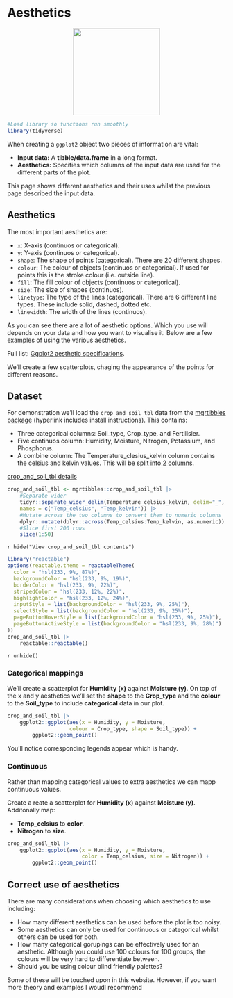 # Aesthetics
<center>
![](images/ggplot2_aesthetics.png){style="width:200px"}
</center>

```r
#Load library so functions run smoothly
library(tidyverse)
```

When creating a `ggplot2` object two pieces of information are vital:

- __Input data:__ A __tibble/data.frame__ in a long format.
- __Aesthetics:__ Specifies which columns of the input data are used for the different parts of the plot.

This page shows different aesthetics and their uses whilst the previous page described the input data.

## Aesthetics

The most important aesthetics are:

- `x`: X-axis (continuos or categorical).
- `y`: Y-axis (continuos or categorical).
- `shape`: The shape of points (categorical). There are 20 different shapes.
- `colour`: The colour of objects (continuos or categorical). If used for points this is the stroke colour (i.e. outside line).
- `fill`: The fill colour of objects (continuos or categorical).
- `size`: The size of shapes (continuos).
- `linetype`: The type of the lines (categorical). There are 6 different line types. These include solid, dashed, dotted etc.
- `linewidth`: The width of the lines (continuos).

As you can see there are a lot of aesthetic options.
Which you use will depends on your data and how you want to visualise it.
Below are a few examples of using the various aesthetics.

Full list: [Ggplot2 aesthetic specifications](https://ggplot2.tidyverse.org/articles/ggplot2-specs.html).

We'll create a few scatterplots, chaging the appearance of the points for different reasons.

## Dataset

For demonstration we'll load the `crop_and_soil_tbl` data from the [mgrtibbles package](/datasets/mgrtibbles.qmd) (hyperlink includes install instructions).
This contains:

- Three categorical columns: Soil_type, Crop_type, and Fertilisier.
- Five continuos column: Humidity, Moisture, Nitrogen, Potassium, and Phosphorus.
- A combine column: The Temperature_clesius_kelvin column contains the celsius and kelvin values. This will be [split into 2 columns](/tidyr/separate_wider.html#separate-a-column).

[crop_and_soil_tbl details](https://github.com/m-gemmell/mgrtibbles/wiki/crop_and_soil_tbl)

```r
crop_and_soil_tbl <- mgrtibbles::crop_and_soil_tbl |> 
    #Separate wider
    tidyr::separate_wider_delim(Temperature_celsius_kelvin, delim="_",
    names = c("Temp_celsius", "Temp_kelvin")) |>
    #Mutate across the two columns to convert them to numeric columns
    dplyr::mutate(dplyr::across(Temp_celsius:Temp_kelvin, as.numeric)) |>
    #Slice first 200 rows
    slice(1:50)
```

`r hide("View crop_and_soil_tbl contents")`
```r
library("reactable")
options(reactable.theme = reactableTheme(
  color = "hsl(233, 9%, 87%)",
  backgroundColor = "hsl(233, 9%, 19%)",
  borderColor = "hsl(233, 9%, 22%)",
  stripedColor = "hsl(233, 12%, 22%)",
  highlightColor = "hsl(233, 12%, 24%)",
  inputStyle = list(backgroundColor = "hsl(233, 9%, 25%)"),
  selectStyle = list(backgroundColor = "hsl(233, 9%, 25%)"),
  pageButtonHoverStyle = list(backgroundColor = "hsl(233, 9%, 25%)"),
  pageButtonActiveStyle = list(backgroundColor = "hsl(233, 9%, 28%)")
))
crop_and_soil_tbl |>
    reactable::reactable()
```
`r unhide()`

### Categorical mappings

We'll create a scatterplot for __Humidity (x)__ against __Moisture (y)__.
On top of the x and y aesthetics we'll set the __shape__ to the __Crop_type__ and the __colour__ to the __Soil_type__ to include __categorical__ data in our plot.

```r
crop_and_soil_tbl |>
    ggplot2::ggplot(aes(x = Humidity, y = Moisture, 
                    colour = Crop_type, shape = Soil_type)) +
        ggplot2::geom_point()
```

You'll notice corresponding legends appear which is handy.

### Continuous

Rather than mapping categorical values to extra aesthetics we can mapp continuous values.

Create a reate a scatterplot for __Humidity (x)__ against __Moisture (y)__.
Additonally map:

- __Temp_celsius__ to __color__.
- __Nitrogen__ to __size__.

```r
crop_and_soil_tbl |>
    ggplot2::ggplot(aes(x = Humidity, y = Moisture, 
                        color = Temp_celsius, size = Nitrogen)) +
        ggplot2::geom_point()
```

## Correct use of aesthetics

There are many considerations when choosing which aesthetics to use including:

- How many different aesthetics can be used before the plot is too noisy.
- Some aesthetics can only be used for continuous or categorical whilst others can be used for both.
- How many categorical gorupings can be effectively used for an aesthetic. Although you could use 100 colours for 100 groups, the colours will be very hard to differentiate between.
- Should you be using colour blind friendly palettes?

Some of these will be touched upon in this website.
However, if you want more theory and examples I woudl recommend